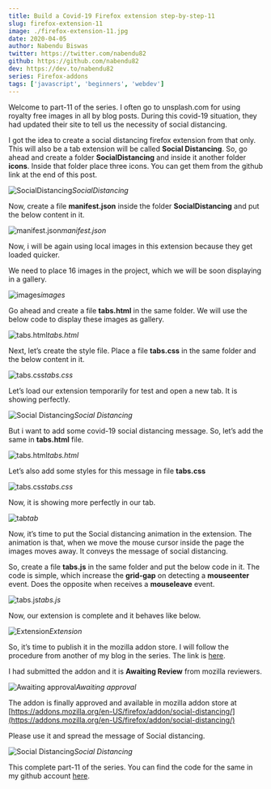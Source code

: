 ```yaml
---
title: Build a Covid-19 Firefox extension step-by-step-11
slug: firefox-extension-11
image: ./firefox-extension-11.jpg
date: 2020-04-05
author: Nabendu Biswas
twitter: https://twitter.com/nabendu82
github: https://github.com/nabendu82
dev: https://dev.to/nabendu82
series: Firefox-addons
tags: ['javascript', 'beginners', 'webdev']
---
```


Welcome to part-11 of the series. I often go to unsplash.com for using royalty free images in all by blog posts. During this covid-19 situation, they had updated their site to tell us the necessity of social distancing.

I got the idea to create a social distancing firefox extension from that only. This will also be a tab extension will be called **Social Distancing**. So, go ahead and create a folder **SocialDistancing** and inside it another folder **icons**. Inside that folder place three icons. You can get them from the github link at the end of this post.

![SocialDistancing](https://ik.imagekit.io/thewebdev/FirefoxAddons/11/1_TldKLU_aa.png)*SocialDistancing*

Now, create a file **manifest.json** inside the folder **SocialDistancing** and put the below content in it.

![manifest.json](https://ik.imagekit.io/thewebdev/FirefoxAddons/11/2_ki9ZlAoMdk.png)*manifest.json*

Now, i will be again using local images in this extension because they get loaded quicker.

We need to place 16 images in the project, which we will be soon displaying in a gallery.

![images](https://ik.imagekit.io/thewebdev/FirefoxAddons/11/3_BEV-77HNpU.png)*images*

Go ahead and create a file **tabs.html** in the same folder. We will use the below code to display these images as gallery.

![tabs.html](https://ik.imagekit.io/thewebdev/FirefoxAddons/11/4_Ye_1C1lGLI.png)*tabs.html*

Next, let’s create the style file. Place a file **tabs.css** in the same folder and the below content in it.

![tabs.css](https://ik.imagekit.io/thewebdev/FirefoxAddons/11/5_tvBEEQ0RM2.png)*tabs.css*

Let’s load our extension temporarily for test and open a new tab. It is showing perfectly.

![Social Distancing](https://ik.imagekit.io/thewebdev/FirefoxAddons/11/6_QeMtKLYg2Q.png)*Social Distancing*

But i want to add some covid-19 social distancing message. So, let’s add the same in **tabs.html** file.

![tabs.html](https://ik.imagekit.io/thewebdev/FirefoxAddons/11/7_sI8cnUylKb.png)*tabs.html*

Let’s also add some styles for this message in file **tabs.css**

![tabs.css](https://ik.imagekit.io/thewebdev/FirefoxAddons/11/8_P4KfAylOk.png)*tabs.css*

Now, it is showing more perfectly in our tab.

![tab](https://ik.imagekit.io/thewebdev/FirefoxAddons/11/9_Q-r4GJ65eU.png)*tab*

Now, it’s time to put the Social distancing animation in the extension. The animation is that, when we move the mouse cursor inside the page the images moves away. It conveys the message of social distancing.

So, create a file **tabs.js** in the same folder and put the below code in it. The code is simple, which increase the **grid-gap** on detecting a **mouseenter** event. Does the opposite when receives a **mouseleave** event.

![tabs.js](https://ik.imagekit.io/thewebdev/FirefoxAddons/11/10_8lvYlaa1J.png)*tabs.js*

Now, our extension is complete and it behaves like below.

![Extension](https://ik.imagekit.io/thewebdev/FirefoxAddons/11/11_RWy-qnMGi.gif)*Extension*

So, it’s time to publish it in the mozilla addon store. I will follow the procedure from another of my blog in the series. The link is [here](https://medium.com/@nabendu82/creating-firefox-browser-extensions-2-ddf1f236f401).

I had submitted the addon and it is **Awaiting Review** from mozilla reviewers.

![Awaiting approval](https://ik.imagekit.io/thewebdev/FirefoxAddons/11/12_u1cq6jL_u.png)*Awaiting approval*

The addon is finally approved and available in mozilla addon store at [https://addons.mozilla.org/en-US/firefox/addon/social-distancing/](https://addons.mozilla.org/en-US/firefox/addon/social-distancing/)

Please use it and spread the message of Social distancing.

![Social Distancing](https://ik.imagekit.io/thewebdev/FirefoxAddons/11/13_MiZE58reBl.png)*Social Distancing*

This complete part-11 of the series. You can find the code for the same in my github account [here](https://github.com/nabendu82/Addons).
